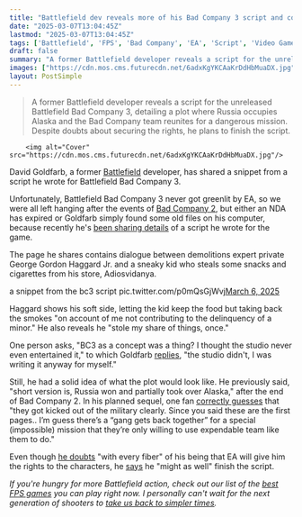 ```yaml
---
title: "Battlefield dev reveals more of his Bad Company 3 script and confirms the plot would revolve around the squad getting kicked out of the military and brought back for a final suicide mission"
date: "2025-03-07T13:04:45Z"
lastmod: "2025-03-07T13:04:45Z"
tags: ['Battlefield', 'FPS', 'Bad Company', 'EA', 'Script', 'Video Games']
draft: false
summary: "A former Battlefield developer reveals a script for the unreleased Battlefield Bad Company 3, detailing a plot where Russia occupies Alaska and the Bad Company team reunites for a dangerous mission.  Despite doubts about securing the rights, he plans to finish the script."
images: ["https://cdn.mos.cms.futurecdn.net/6adxKgYKCAaKrDdHbMuaDX.jpg"]
layout: PostSimple
---
```

> A former Battlefield developer reveals a script for the unreleased Battlefield Bad Company 3, detailing a plot where Russia occupies Alaska and the Bad Company team reunites for a dangerous mission.  Despite doubts about securing the rights, he plans to finish the script.


        <img alt="Cover" src="https://cdn.mos.cms.futurecdn.net/6adxKgYKCAaKrDdHbMuaDX.jpg"/>
        
David Goldfarb, a former [<u>Battlefield</u>](https://www.gamesradar.com/best-battlefield-games/) developer, has shared a snippet from a script he wrote for Battlefield Bad Company 3.

Unfortunately, Battlefield Bad Company 3 never got greenlit by EA, so we were all left hanging after the events of [<u>Bad Company 2</u>](https://www.gamesradar.com/battlefield-bad-company-2-review/), but either an NDA has expired or Goldfarb simply found some old files on his computer, because recently he's [<u>been sharing details</u>](https://www.gamesradar.com/games/fps/i-am-freaked-out-by-how-much-might-actually-have-been-accurate-battlefield-bad-company-3-writer-unearths-forgotten-script/) of a script he wrote for the game.

The page he shares contains dialogue between demolitions expert private George Gordon Haggard Jr. and a sneaky kid who steals some snacks and cigarettes from his store, Adiosvidanya.

a snippet from the bc3 script pic.twitter.com/p0mQsGjWvj[March 6, 2025](https://twitter.com/cantworkitout/status/1897693846705782859)

Haggard shows his soft side, letting the kid keep the food but taking back the smokes "on account of me not contributing to the delinquency of a minor." He also reveals he "stole my share of things, once."

One person asks, "BC3 as a concept was a thing? I thought the studio never even entertained it," to which Goldfarb [<u>replies</u>](https://x.com/locust9/status/1897709484849467566), "the studio didn't, I was writing it anyway for myself."

Still, he had a solid idea of what the plot would look like. He previously said, "short version is, Russia won and partially took over Alaska," after the end of Bad Company 2. In his planned sequel, one fan [<u>correctly guesses</u>](https://x.com/VoltTheWinged/status/1897702000277557753) that "they got kicked out of the military clearly. Since you said these are the first pages.. I’m guess there’s a “gang gets back together” for a special (impossible) mission that they’re only willing to use expendable team like them to do."

Even though [<u>he doubts</u>](https://x.com/locust9/status/1897966648721559916) "with every fiber" of his being that EA will give him the rights to the characters, he [<u>says</u>](https://x.com/locust9/status/1897972334977229070) he "might as well" finish the script.

*If you're hungry for more Battlefield action, check out our list of the *[<u><em>best FPS games</em></u>](https://www.gamesradar.com/best-fps-games/)* you can play right now. I personally can't wait for the next generation of shooters to *[<u><em>take us back to simpler times</em></u>](https://www.gamesradar.com/games/fps/battlefield-6s-first-teaser-takes-me-back-to-the-days-of-modern-warfare-2-lobbies-and-24-7-metro-matches-proving-we-all-crave-a-return-to-shooters-simpler-times/)*.*
        